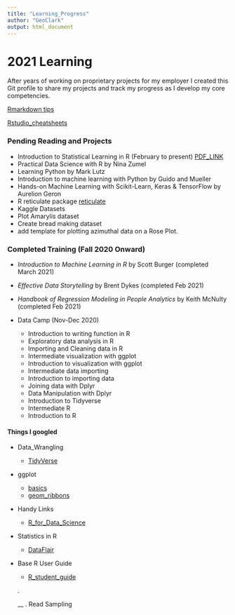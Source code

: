 ```yaml
---
title: "Learning_Progress"
author: "GeoClark"
output: html_document
---
```

# 2021 Learning
After years of working on proprietary projects for my employer I created this Git profile to share my projects and track my progress as I develop my core competencies. 

  [Rmarkdown tips](https://rstudio.com/wp-content/uploads/2015/03/rmarkdown-reference.pdf?_ga=2.260928973.1332295168.1611943840-241221221.1611943840)

 [Rstudio_cheatsheets](https://rstudio.com/resources/cheatsheets/)



### Pending Reading and Projects

* Introduction to Statistical Learning in R (February to present) [PDF_LINK](https://static1.squarespace.com/static/5ff2adbe3fe4fe33db902812/t/601cc86d7f828c4792e0bcae/1612499080032/ISLR+Seventh+Printing.pdf)
* Practical Data Science with R by Nina Zumel
* Learning Python by Mark Lutz
* Introduction to machine learning with Python by Guido and Mueller
* Hands-on Machine Learning with Scikit-Learn, Keras & TensorFlow by Aurelion Geron
* R reticulate package [reticulate](https://rstudio.github.io/reticulate/articles/calling_python.html)
* Kaggle Datasets
* Plot Amarylis dataset
* Create bread making dataset
* add template for plotting azimuthal data on a Rose Plot.

### Completed Training (Fall 2020 Onward)
  * *Introduction to Machine Learning in R* by Scott Burger (completed March 2021)

  * *Effective Data Storytelling* by Brent Dykes (completed Feb 2021)
  * *Handbook of Regression Modeling in People Analytics* by Keith McNulty (completed Feb 2021)
  * Data Camp (Nov-Dec 2020)
    + Introduction to writing function in R 
    + Exploratory data analysis in R
    + Importing and Cleaning data in R
    + Intermediate visualization with ggplot
    + Introduction to visualization with ggplot
    + Intermediate data importing
    + Introduction to importing data
    + Joining data with Dplyr
    + Data Manipulation with Dplyr
    + Introduction to Tidyverse
    + Intermediate R
    + Introduction to R


#### Things I googled


* Data_Wrangling
  + [TidyVerse](https://dplyr.tidyverse.org/index.html)
  
* ggplot
  + [basics](http://www.sthda.com/english/wiki/ggplot2-essentials)
  + [geom_ribbons](https://ggplot2.tidyverse.org/reference/geom_ribbon.html)

* Handy Links
  + [R_for_Data_Science](https://r4ds.had.co.nz/index.html)

* Statistics in R
  + [DataFlair](https://data-flair.training/blogs/machine-learning-for-r-programming/)

* Base R User Guide
  + [R_student_guide](https://bookdown.org/dli/rguide/)
  
  
  
  
  
  .
  
  __
  .
  Read Sampling